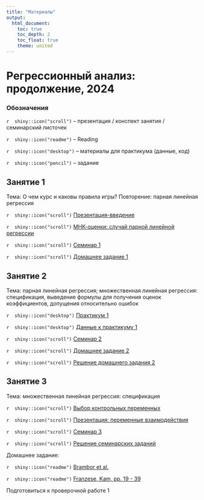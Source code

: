 ```yaml
---
title: "Материалы"
output: 
  html_document:
    toc: true
    toc_depth: 2
    toc_float: true
    theme: united
---
```

# Регрессионный анализ: продолжение, 2024
 
### Обозначения
 
`r  shiny::icon("scroll")` -- презентация / конспект занятия / семинарский листочек
 
`r  shiny::icon("readme")` -- Reading
 
`r  shiny::icon("desktop")` -- материалы для практикума (данные, код)
 
`r  shiny::icon("pencil")` -- задание 
 
## Занятие 1
 
Тема: О чем курс и каковы правила игры? Повторение: парная линейная регрессия
  
`r  shiny::icon("scroll")` <a href="polit_reg_intro_2024.pdf" title=>Презентация-введение</a> 

`r  shiny::icon("scroll")` <a href="OLS_1.pdf" title=>МНК-оценки: случай парной линейной регрессии</a> 

`r  shiny::icon("scroll")` <a href="reg_seminar1.pdf" title=>Семинар 1</a> 

`r  shiny::icon("scroll")` <a href="reg_hw1_2024.pdf" title=>Домашнее задание 1</a> 

## Занятие 2
 
Тема: парная линейная регрессия; множественная линейная регрессия: спецификация, выведение формулы для получения оценок коэффициентов, допущения относительно ошибок

`r  shiny::icon("desktop")` <a href="reg_lab1_2024.ipynb" title=>Практикум 1</a> 

`r  shiny::icon("desktop")` <a href="lab1.dta" title=>Данные к практикуму 1</a> 
  
`r  shiny::icon("scroll")` <a href="reg_seminar2_2024.pdf" title=>Семинар 2</a> 

`r  shiny::icon("scroll")` <a href="reg_hw2_2024.pdf" title=>Домашнее задание 2</a> 

`r  shiny::icon("scroll")` <a href="reg_hw2_solution.pdf" title=>Решение домашнего задания 2</a> 

## Занятие 3
 
Тема: множественная линейная регрессия: спецификация

`r  shiny::icon("scroll")` <a href="reg_backdoor.pdf" title=>Выбор контрольных переменных</a> 

`r  shiny::icon("scroll")` <a href="reg_interaction_presentation.pdf" title=>Презентация: переменные взаимодействия</a> 

`r  shiny::icon("scroll")` <a href="reg_seminar3.pdf" title=>Семинар 3</a> 

`r  shiny::icon("scroll")` <a href="reg_interactions_solution.pdf" title=>Решение семинарских заданий</a> 


Домашнее задание: 

`r  shiny::icon("readme")` <a href="https://disk.yandex.ru/i/XhNnotShTyC8dw" title=> Brambor et al.</a>
 
`r  shiny::icon("readme")` <a href="https://disk.yandex.ru/i/ufuj_2Ks2FglpQ" title=> Franzese, Kam, pp. 19 - 39 </a>

Подготовиться к проверочной работе 1





